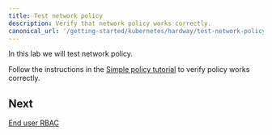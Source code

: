 ```yaml
---
title: Test network policy
description: Verify that network policy works correctly.
canonical_url: '/getting-started/kubernetes/hardway/test-network-policy'
---
```


In this lab we will test network policy.

Follow the instructions in the [Simple policy tutorial](/security/tutorials/kubernetes-policy-basic) to verify policy works correctly.

## Next

[End user RBAC](/getting-started/kubernetes/hardway/end-user-rbac)

